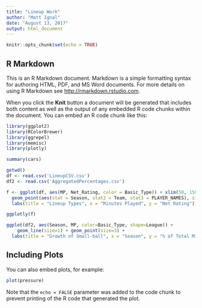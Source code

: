 ```yaml
---
title: "Lineup Work"
author: "Matt Ignal"
date: "August 13, 2017"
output: html_document
---
```


```r
knitr::opts_chunk$set(echo = TRUE)
```

## R Markdown

This is an R Markdown document. Markdown is a simple formatting syntax for authoring HTML, PDF, and MS Word documents. For more details on using R Markdown see <http://rmarkdown.rstudio.com>.

When you click the **Knit** button a document will be generated that includes both content as well as the output of any embedded R code chunks within the document. You can embed an R code chunk like this:
```r
library(ggplot2)
library(RColorBrewer)
library(ggrepel)
library(memisc)
library(plotly)
```

```r
summary(cars)
```

```r
getwd()
df <- read.csv('LineupCSV.csv')
df2 <- read.csv('AggregatedPercentages.csv')
```

```r
f <- ggplot(df, aes(MP, Net_Rating, color = Basic_Type)) + xlim(50, 1500) + ylim(-30, 45) +
  geom_point(aes(stat = Season, stat2 = Team, stat3 = PLAYER_NAMES), size = 0.8) +
  labs(title = "Lineup Types", x = "Minutes Played", y = "Net Rating")

ggplotly(f)
```

```r
ggplot(df2, aes(Season, MP, color=Basic_Type, shape=League)) +
    geom_line(size=1) + geom_point(size=3) + 
  labs(title = "Growth of Small-ball", x = "Season", y = "% of Total Minutes")
```


## Including Plots

You can also embed plots, for example:

```r
plot(pressure)
```

Note that the `echo = FALSE` parameter was added to the code chunk to prevent printing of the R code that generated the plot.
